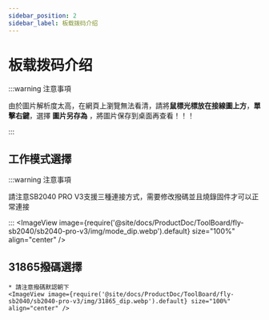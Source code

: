 ```yaml
---
sidebar_position: 2
sidebar_label: 板载拨码介绍
---
```


# 板载拨码介绍

:::warning 注意事項

由於圖片解析度太高，在網頁上瀏覽無法看清，請將**鼠標光標放在接線圖上方**，**單擊右鍵**，選擇 **圖片另存為** ，將圖片保存到桌面再查看！！！

:::


## 工作模式選擇

:::warning 注意事項

請注意SB2040 PRO V3支援三種連接方式，需要修改撥碼並且燒錄固件才可以正常連接

:::
    <ImageView image={require('@site/docs/ProductDoc/ToolBoard/fly-sb2040/sb2040-pro-v3/img/mode_dip.webp').default} size="100%" align="center" />

## 31865撥碼選擇

    * 請注意撥碼默認朝下
    <ImageView image={require('@site/docs/ProductDoc/ToolBoard/fly-sb2040/sb2040-pro-v3/img/31865_dip.webp').default} size="100%" align="center" />